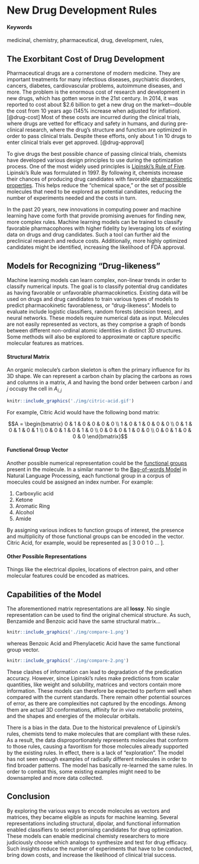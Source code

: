 # New Drug Development Rules {#drug-rules}

#### Keywords {-}

medicinal, chemistry, pharmaceutical, drug, development, rules,

## The Exorbitant Cost of Drug Development

Pharmaceutical drugs are a cornerstone of modern medicine.
They are important treatments for many infectious diseases, psychiatric disorders, cancers, diabetes, cardiovascular problems, autoimmune diseases, and more.
The problem is the enormous cost of research and development in new drugs, which has gotten worse in the 21st century.
In 2014, it was reported to cost about $2.6 billion to get a new drug on the market—double the cost from 10 years ago (145% increase when adjusted for inflation). [@drug-cost]
Most of these costs are incurred during the clinical trials, where drugs are vetted for efficacy and safety in humans, and during pre-clinical research, where the drug's structure and function are optimized in order to pass clinical trials.
Despite these efforts, only about 1 in 10 drugs to enter clinical trials ever get approved. [@drug-approval]

To give drugs the best possible chance of passing clinical trials, chemists have developed various design principles to use during the optimization process. One of the most widely used principles is [Lipinski's Rule of Five](https://en.wikipedia.org/wiki/Lipinski%27s_rule_of_five).
Lipinski's Rule was formulated in 1997.
By following it, chemists increase their chances of producing drug candidates with favorable [pharmacokinetic properties](https://en.wikipedia.org/wiki/Pharmacokinetics).
This helps reduce the "chemical space," or the set of possible molecules that need to be explored as potential candiates, reducing the number of experiments needed and the costs in turn.

In the past 20 years, new innovations in computing power and machine learning have come forth that provide promising avenues for finding new, more complex rules.
Machine learning models can be trained to classify favorable pharmacophores with higher fidelity by leveraging lots of existing data on drugs and drug candidates.
Such a tool can further aid the preclinical research and reduce costs.
Additionally, more highly optimized candidates might be identified, increasing the likelihood of FDA approval.

## Models for Recognizing "Drug-likeness"

Machine learning models can learn complex, non-linear trends in order to classify numerical inputs.
The goal is to classify potential drug candidates as having favorable or unfavorable pharmacokinetics.
Existing data will be used on drugs and drug candidates to train various types of models to predict pharmacokinetic favorableness, or "drug-likeness".
Models to evaluate include logistic classifiers, random forests (decision trees), and neural networks.
These models require numerical data as input. Molecules are not easily represented as vectors, as they comprise a graph of bonds between different non-ordinal atomic identities in distinct 3D structures.
Some methods will also be explored to approximate or capture specific molecular features as matrices.

#### Structural Matrix

An organic molecule's carbon skeleton is often the primary influence for its 3D shape.
We can represent a carbon chain by placing the carbons as rows and columns in a matrix, $A$ and having the bond order between carbon $i$ and $j$ occupy the cell in $A_{i,j}$

```r
knitr::include_graphics('./img/citric-acid.gif')
```

For example, Citric Acid would have the following bond matrix:

$$A = \begin{bmatrix}
0 & 1 & 0 & 0 & 0 & 0 \\ 
1 & 0 & 1 & 0 & 0 & 0 \\
0 & 1 & 0 & 1 & 0 & 1 \\
0 & 0 & 1 & 0 & 1 & 0 \\
0 & 0 & 0 & 1 & 0 & 0 \\
0 & 0 & 1 & 0 & 0 & 0
\end{bmatrix}$$

#### Functional Group Vector

Another possible numerical representation could be the [functional groups](https://en.wikipedia.org/wiki/Functional_group) present in the molecule.
In a similar manner to the [Bag-of-words Model](https://en.wikipedia.org/wiki/Bag-of-words_model) in Natural Language Processing, each functional group in a corpus of moecules could be assigned an index number.
For example:

  1. Carboxylic acid
  1. Ketone
  1. Aromatic Ring
  1. Alcohol
  1. Amide

By assigning various indices to function groups of interest, the presence and multiplicity of those functional groups can be encoded in the vector. Citric Acid, for example, would be represented as $[\ 3\ 0\ 0\ 1\ 0\ ...\ ]$.

#### Other Possible Representations

Things like the electrical dipoles, locations of electron pairs, and other molecular features could be encoded as matrices.


## Capabilities of the Model

The aforementioned matrix representations are all **lossy**.
No single representation can be used to find the original chemical structure.
As such, Benzamide and Benzoic acid have the same structural matrix...

```r
knitr::include_graphics('./img/compare-1.png')
```

whereas Benzoic Acid and Phenylacetic Acid have the same functional group vector.

```r
knitr::include_graphics('./img/compare-2.png')
```

These clashes of information can lead to degradation of the predication accuracy.
However, since Lipinski's rules make predictions from scalar quantities, like weight and solubility, matrices and vectors contain more information.
These models can therefore be expected to perform well when compared with the current standards.
There remain other potential sources of error, as there are complexities not captured by the encodings.
Among them are actual 3D conformations, affinity for *in vivo* metabolic proteins, and the shapes and energies of the molecular orbitals.

There is a bias in the data.
Due to the historical prevalence of Lipinski's rules, chemists tend to make molecules that are compliant with these rules.
As a result, the data disproportionately represents molecules that conform to those rules, causing a favoritism for those molecules already supported by the existing rules.
In effect, there is a lack of "exploration".
The model has not seen enough examples of radically different molecules in order to find broader patterns.
The model has basically re-learned the same rules.
In order to combat this, some existing examples might need to be downsampled and more data collected.

## Conclusion

By exploring the various ways to encode molecules as vectors and matrices, they became eligible as inputs for machine learning.
Several representations including structural, dipolar, and functional information enabled classifiers to select promising candidates for drug optimization.
These models can enable medicinal chemisty researchers to more judiciously choose which analogs to synthesize and test for drug efficacy.
Such insights reduce the number of experiments that have to be conducted, bring down costs, and increase the likelihood of clinical trial success.

